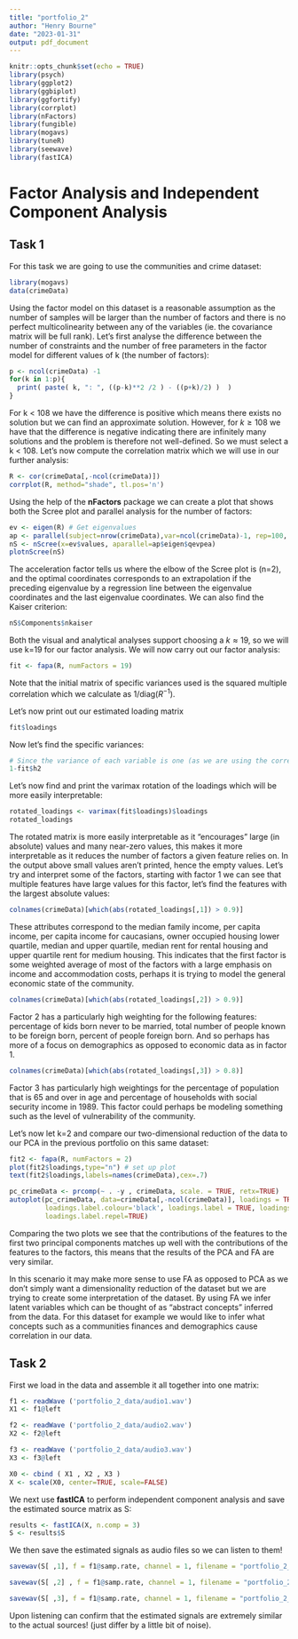 ```yaml
---
title: "portfolio_2"
author: "Henry Bourne"
date: "2023-01-31"
output: pdf_document
---
```


```r
knitr::opts_chunk$set(echo = TRUE)
library(psych)
library(ggplot2)
library(ggbiplot)
library(ggfortify)
library(corrplot)
library(nFactors)
library(fungible)
library(mogavs)
library(tuneR)
library(seewave)
library(fastICA)
```

# Factor Analysis and Independent Component Analysis

## Task 1
For this task we are going to use the communities and crime dataset:
```r
library(mogavs)
data(crimeData)
```
Using the factor model on this dataset is a reasonable assumption as the number of samples will be larger than the number of factors and there is no perfect multicolinearity between any of the variables (ie. the covariance matrix will be full rank). Let's first analyse the difference between the number of constraints and the number of free parameters in the factor model for different values of k (the number of factors):
```r
p <- ncol(crimeData) -1
for(k in 1:p){
  print( paste( k, ": ", ((p-k)**2 /2 ) - ((p+k)/2) )  ) 
}
```
For k < 108 we have the difference is positive which means there exists no solution but we can find an approximate solution. However, for $k \geq 108$  we have that the difference is negative indicating there are infinitely many solutions and the problem is therefore not well-defined. So we must select a k < 108. Let's now compute the correlation matrix which we will use in our further analysis:
```r
R <- cor(crimeData[,-ncol(crimeData)])
corrplot(R, method="shade", tl.pos='n')
```
Using the help of the **nFactors** package we can create a plot that shows both the Scree plot and parallel analysis for the number of factors:
```r
ev <- eigen(R) # Get eigenvalues
ap <- parallel(subject=nrow(crimeData),var=ncol(crimeData)-1, rep=100, model = "factors") # Conduct parallel analysis
nS <- nScree(x=ev$values, aparallel=ap$eigen$qevpea)
plotnScree(nS) 
```
The acceleration factor tells us where the elbow of the Scree plot is (n=2), and the optimal coordinates corresponds to an extrapolation if the preceding eigenvalue by a regression line between the eigenvalue coordinates and the last eigenvalue coordinates. We can also find the Kaiser criterion:
```r
nS$Components$nkaiser
```
Both the visual and analytical analyses support choosing a $k \approx 19$, so we will use k=19 for our factor analysis. We will now carry out our factor analysis:
```r
fit <- fapa(R, numFactors = 19)
```
Note that the initial matrix of specific variances used is the squared multiple correlation which we calculate as $1 / \text{diag}(R^{-1})$. 

Let's now print out our estimated loading matrix
```r
fit$loadings
```

Now let's find the specific variances:
```r
# Since the variance of each variable is one (as we are using the correlation matrix) we have the specific variance can be calculated by:
1-fit$h2
```

Let's now find and print the varimax rotation of the loadings which will be more easily interpretable:
```r
rotated_loadings <- varimax(fit$loadings)$loadings
rotated_loadings
```
The rotated matrix is more easily interpretable as it "encourages" large (in absolute) values and many near-zero values, this makes it more interpretable as it reduces the number of factors a given feature relies on. In the output above small values aren't printed, hence the empty values. Let's try and interpret some of the factors, starting with factor 1 we can see that multiple features have large values for this factor, let's find the features with the largest absolute values:
```r
colnames(crimeData)[which(abs(rotated_loadings[,1]) > 0.9)]
```
These attributes correspond to the median family income, per capita income, per capita income for caucasians, owner occupied housing lower quartile, median and upper quartile, median rent for rental housing and upper quartile rent for medium housing. This indicates that the first factor is some weighted average of most of the factors with a large emphasis on income and accommodation costs, perhaps it is trying to model the general economic state of the community. 
```r
colnames(crimeData)[which(abs(rotated_loadings[,2]) > 0.9)]
```
Factor 2 has a particularly high weighting for the following features: percentage of kids born never to be married, total number of people known to be foreign born, percent of people foreign born. And so perhaps has more of a focus on demographics as opposed to economic data as in factor 1. 
```r
colnames(crimeData)[which(abs(rotated_loadings[,3]) > 0.8)]
```
Factor 3 has particularly high weightings for the percentage of population that is 65 and over in age and percentage of households with social security income in 1989. This factor could perhaps be modeling something such as the level of vulnerability of the community. 

Let's now let k=2 and compare our two-dimensional reduction of the data to our PCA in the previous portfolio on this same dataset:
```r
fit2 <- fapa(R, numFactors = 2)
plot(fit2$loadings,type="n") # set up plot
text(fit2$loadings,labels=names(crimeData),cex=.7)
```
```r
pc_crimeData <- prcomp(~ . -y , crimeData, scale. = TRUE, retx=TRUE)
autoplot(pc_crimeData, data=crimeData[,-ncol(crimeData)], loadings = TRUE, alpha = 0, loadings.colour = "brown",
         loadings.label.colour='black', loadings.label = TRUE, loadings.label.size = 4,
         loadings.label.repel=TRUE)
```
Comparing the two plots we see that the contributions of the features to the first two principal components matches up well with the contributions of the features to the factors, this means that the results of the PCA and FA are very similar. 

In this scenario it may make more sense to use FA as opposed to PCA as we don't simply want a dimensionality reduction of the dataset but we are trying to create some interpretation of the dataset. By using FA we infer latent variables which can be thought of as "abstract concepts" inferred from the data. For this dataset for example we would like to infer what concepts such as a communities finances and demographics cause correlation in our data. 

## Task 2
First we load in the data and assemble it all together into one matrix:
```r
f1 <- readWave ('portfolio_2_data/audio1.wav')
X1 <- f1@left

f2 <- readWave ('portfolio_2_data/audio2.wav')
X2 <- f2@left

f3 <- readWave ('portfolio_2_data/audio3.wav')
X3 <- f3@left

X0 <- cbind ( X1 , X2 , X3 )
X <- scale(X0, center=TRUE, scale=FALSE)
```
We next use **fastICA** to perform independent component analysis and save the estimated source matrix as S:
```r
results <- fastICA(X, n.comp = 3)
S <- results$S
```
We then save the estimated signals as audio files so we can listen to them!
```r
savewav(S[ ,1], f = f1@samp.rate, channel = 1, filename = "portfolio_2_results/signal1.wav")

savewav(S[ ,2] , f = f1@samp.rate, channel = 1, filename = "portfolio_2_results/signal2.wav")

savewav(S[ ,3], f = f1@samp.rate, channel = 1, filename = "portfolio_2_results/signal3.wav") 
```
Upon listening can confirm that the estimated signals are extremely similar to the actual sources! (just differ by a little bit of noise).
